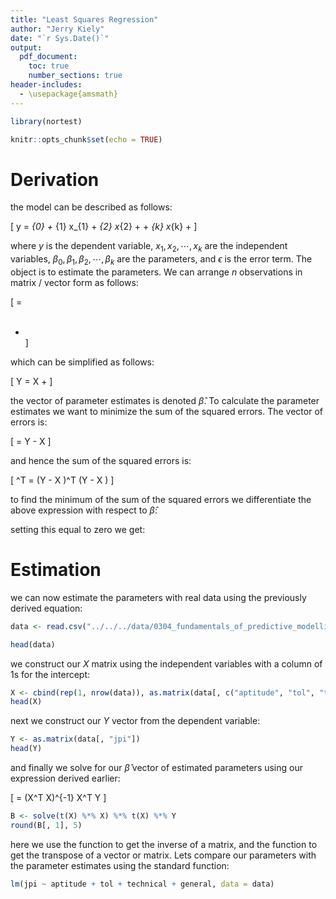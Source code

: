 ```yaml
---
title: "Least Squares Regression"
author: "Jerry Kiely"
date: "`r Sys.Date()`"
output:
  pdf_document:
    toc: true
    number_sections: true
header-includes:
  - \usepackage{amsmath}
---
```


```r

library(nortest)

knitr::opts_chunk$set(echo = TRUE)

```







\newpage


# Derivation

\vspace{1.5em}

the model can be described as follows:

\vspace{1.5em}

\[
y = \beta_{0} + \beta_{1} x_{1} + \beta_{2} x_{2} + \cdots +  \beta_{k} x_{k} + \epsilon
\]

\vspace{1.5em}

where $y$ is the dependent variable, $x_{1}, x_{2}, \cdots, x_{k}$ are the independent 
variables, $\beta_{0}, \beta_{1}, \beta_{2}, \cdots, \beta_{k}$ are the parameters, and 
$\epsilon$ is the error term. The object is to estimate the parameters. We can 
arrange $n$ observations in matrix / vector form as follows:

\vspace{1.5em}

\[
\begin{bmatrix}
  y_1 \\ y_2 \\ \vdots \\ y_n 
\end{bmatrix} = \
\begin{bmatrix} 
  1 & x_{11} & x_{12} & x_{13} & \cdots & x_{1k} \\ 
  1 & x_{21} & x_{22} & x_{23} & \cdots & x_{2k} \\ 
  \vdots & \vdots & \vdots & \vdots & \vdots & \vdots \\ 
  1 & x_{n1} & x_{n2} & x_{n3} & \cdots & x_{nk} 
\end{bmatrix} \
\begin{bmatrix} \beta_0 \\ \beta_1 \\ \vdots \\ \beta_k \end{bmatrix} + \
\begin{bmatrix} \epsilon_1 \\ \epsilon_2 \\ \vdots \\ \epsilon_n \end{bmatrix}
\]

\vspace{1.5em}

which can be simplified as follows:

\vspace{1.5em}

\[
  Y = X \beta + \epsilon
\]

\vspace{1.5em}

the vector of parameter estimates is denoted $\hat{\beta}$. To calculate the parameter 
estimates we want to minimize the sum of the squared errors. The vector of errors is:

\vspace{1.5em}

\[
  \epsilon = Y - X \hat{\beta}
\]

\vspace{1.5em}

and hence the sum of the squared errors is:

\vspace{1.5em}

\[
  \epsilon^T \epsilon = (Y - X \hat{\beta})^T (Y - X \hat{\beta})
\]

\vspace{1.5em}

to find the minimum of the sum of the squared errors we differentiate the above expression 
with respect to $\hat{\beta}$:

\vspace{1.5em}

\begin{align*}
  \frac{\partial }{\partial \hat{\beta}} \epsilon^T \epsilon & = \frac{\partial }{\partial \hat{\beta}} (Y - X \hat{\beta})^T (Y - X \hat{\beta}) \\\\
  & = \frac{\partial }{\partial \hat{\beta}} (Y^T - \hat{\beta}^T X^T) (Y - X \hat{\beta}) \\\\
  & = \frac{\partial }{\partial \hat{\beta}} (Y^T Y - Y^T X \hat{\beta} - \hat{\beta}^T X^T Y + \hat{\beta}^T X^T X \hat{\beta}) \\\\
  & = \frac{\partial }{\partial \hat{\beta}} (Y^T Y - 2 \hat{\beta}^T X^T Y + \hat{\beta}^T X^T X \hat{\beta}) \\\\
  & = -2 X^T Y + 2 X^T X \hat{\beta}
\end{align*}

\vspace{1.5em}

setting this equal to zero we get:

\vspace{1.5em}

\begin{align*}
  -2 X^T Y + 2 X^T X \hat{\beta} & = 0 \\
              2 X^T X \hat{\beta} & = 2 X^T Y \\
                X^T X \hat{\beta} & = X^T Y \\
                      \hat{\beta} & = (X^T X)^{-1} X^T Y
\end{align*}

\vspace{1.5em}





# Estimation

\vspace{1.5em}

we can now estimate the parameters with real data using the previously derived equation:

\vspace{1.5em}

```r

data <- read.csv("../../../data/0304_fundamentals_of_predictive_modelling/predictive_modelling/Performance\ Index.csv", header = TRUE)

```

```r

head(data)

```

\vspace{1.5em}

we construct our $X$ matrix using the independent variables with a column of $1$s for 
the intercept: 

\vspace{1.5em}


```r

X <- cbind(rep(1, nrow(data)), as.matrix(data[, c("aptitude", "tol", "technical", "general")]))
head(X)

```

\vspace{1.5em}

next we construct our $Y$ vector from the dependent variable: 

\vspace{1.5em}


```r

Y <- as.matrix(data[, "jpi"])
head(Y)

```

\vspace{1.5em}

and finally we solve for our $\hat{\beta}$ vector of estimated parameters using our 
expression derived earlier: 

\vspace{1.5em}

\[
  \hat{\beta} = (X^T X)^{-1} X^T Y
\]

\vspace{1.5em}

```r

B <- solve(t(X) %*% X) %*% t(X) %*% Y
round(B[, 1], 5)

```

\vspace{1.5em}

here we use the \emph{solve} function to get the inverse of a matrix, and the \emph{t} 
function to get the transpose of a vector or matrix. Lets compare our parameters with 
the parameter estimates using the standard \emph{lm} function:

\vspace{1.5em}

```r

lm(jpi ~ aptitude + tol + technical + general, data = data)

```







